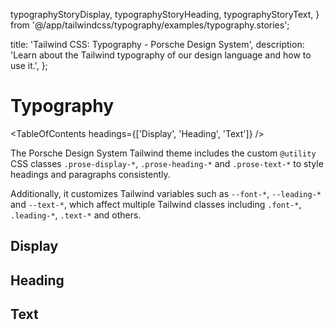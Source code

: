   typographyStoryDisplay,
  typographyStoryHeading,
  typographyStoryText,
} from '@/app/tailwindcss/typography/examples/typography.stories';

  title: 'Tailwind CSS: Typography - Porsche Design System',
  description: 'Learn about the Tailwind typography of our design language and how to use it.',
};

# Typography

<TableOfContents headings={['Display', 'Heading', 'Text']} />

The Porsche Design System Tailwind theme includes the custom `@utility` CSS classes `.prose-display-*`,
`.prose-heading-*` and `.prose-text-*` to style headings and paragraphs consistently.

Additionally, it customizes Tailwind variables such as `--font-*`, `--leading-*` and `--text-*`, which affect multiple
Tailwind classes including `.font-*`, `.leading-*`, `.text-*` and others.

## Display

<ComponentStory story={typographyStoryDisplay} />

## Heading

<ComponentStory story={typographyStoryHeading} />

## Text

<ComponentStory story={typographyStoryText} />
